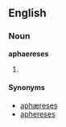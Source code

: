 ==English==

===Noun===
'''aphaereses''' {{p}}

# {{plural of|[[aphaeresis#English|aphaeresis]]}}

====Synonyms====
* [[aphæreses]]
* [[aphereses]]